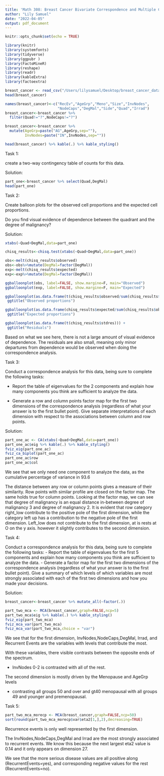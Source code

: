 ```yaml
---
title: 'Math 308: Breast Cancer Bivariate Correspondence and Multiple Correspondence Analysis'
author: "Lily Samuel"
date: "2022-04-05"
output: pdf_document
---
```


```r
knitr::opts_chunk$set(echo = TRUE)
```

```r
library(knitr)
library(systemfonts)
library(tidyverse)
library(ggpubr )
library(FactoMineR)
library(reshape)
library(readr)
library(kableExtra)
library(factoextra)

breast_cancer <- read_csv("/Users/lilysamuel/Desktop/breast_cancer_data.csv")
head(breast_cancer)

names(breast_cancer)<-c("RecEv","AgeGrp","Meno","Size","InvNodes",
                        "NodeCaps","DegMal","Side","Quad","Irrad")
breast_cancer<-breast_cancer %>% 
  filter(Quad!="?",NodeCaps!="?")

breast_cancer<-breast_cancer %>%
  mutate(AgeGrp=paste("AG",AgeGrp,sep=""),
         InvNodes=paste("IN",InvNodes,sep=""))

head(breast_cancer) %>% kable(.) %>% kable_styling()
```

Task 1: 

create a two-way contingency table of counts for this data.

Solution:
```r
part_one<-breast_cancer %>% select(Quad,DegMal)
head(part_one)
```

Task 2:

Create balloon plots for the observed cell proportions and the expected cell proportions.

Do you find visual evidence of dependence between the quadrant and the degree of malignancy? 

Solution:
```r
xtabs(~Quad+DegMal,data=part_one)
```

```r
chisq_results<-chisq.test(xtabs(~Quad+DegMal,data=part_one))

obs<-melt(chisq_results$observed)
obs<-obs%>%mutate(DegMal=factor(DegMal))
exp<-melt(chisq_results$expected)
exp<-exp%>%mutate(DegMal=factor(DegMal))

ggballoonplot(obs, label=FALSE, show.margine=F, main="Observed")
ggballoonplot(exp, label=FALSE, show.margine=F, main="Expected")

ggballoonplot(as.data.frame(t(chisq_results$observed/sum(chisq_results$observed)))) +
 ggtitle("Observed proportions")

ggballoonplot(as.data.frame(chisq_results$expected/sum(chisq_results$observed))) +
 ggtitle("Expected proportions")

ggballoonplot(as.data.frame(t(chisq_results$stdres))) +
 ggtitle("Residuals")
```

Based on what we see here, there is not a large amount of visual evidence of dependence. The residuals are also small, meaning only minor departures from dependence 
would be observed when doing the correspondence analysis.

Task 3:

Conduct a correspondence analysis for this data, being sure to complete the following
tasks:

  - Report the table of eigenvalues for the 2 components and explain how many components you think are sufficient to analyze the data.

  - Generate a row and column points factor map for the first two dimensions of
    the correspondence analysis (regardless of what your answer is to the first bullet point). Give separate interpretations of each dimension with respect         to the associations between column and row points.

Solution:

```r
part_one_ac <- CA(xtabs(~Quad+DegMal,data=part_one))
part_one_ac$eig %>% kable(.) %>% kable_styling()
fviz_eig(part_one_ac)
fviz_ca_biplot(part_one_ac)
part_one_ac$row
part_one_ac$col
```

We see that we only need one component to analyze the data, as the cumulative percentage of variance in 93.6

The distance between any row or column points gives a measure of their similarity. Row points with similar profile are closed on the factor map. The same holds true for column points. Looking at the factor map, we can see that degree of malignancy is an equal distance in-between degree of malignancy 3 and degree of malignancy 2. It is evident that row category right_low contribute to the positive pole of the first dimension, while the category left up has a contribution to the negative pole of the first dimension. Left_low does not contribute to the first dimension, at is rests at O on the y axis. however it slightly contributes to the second dimension.

Task 4:

Conduct a correspondence analysis for this data, being sure to complete the following
tasks:
    - Report the table of eigenvalues for the first 5 components and explain how many components
      you think are sufficient to analyze the data.
    - Generate a factor map for the first two dimensions of the correspondence analysis (regardless of
        what your answer is to the first bullet point). Give a summary of which levels of which variables
        are most strongly associated with each of the first two dimensions and how you made your decisions.

Solution:

```r
breast_cancer<-breast_cancer %>% mutate_all(~factor(.))
```

```r
part_two_mca <- MCA(breast_cancer,graph=FALSE,ncp=5)
part_two_mca$eig %>% kable(.) %>% kable_styling()
fviz_eig(part_two_mca)
fviz_mca_var(part_two_mca)
fviz_mca_var(part_two_mca,choice = "var")
```

We see that for the first dimension, InvNodes,NodeCaps,DegMal, Irrad, and Recurrent Events are the variables with levels that contribute the most.

With these variables, there visible contrasts between the opposite ends of the spectrum. 

  - InvNodes 0-2 is contrasted with all of the rest. 

The second dimension is mostly driven by the Menopause and AgeGrp levels

  - contrasting all groups 50 and over and gt40 menopausal with all groups 49 and younger and premenopausal.

Task 5:

```r
part_two_mca_morecp <- MCA(breast_cancer,graph=FALSE,ncp=50)
sort(round(part_two_mca_morecp$var$eta2[1,],2),decreasing=TRUE)
```

Recurrence events is only well represented by the first dimension.

The InvNodes,NodeCaps,DegMal and Irrad are the most strongly associated to recurrent events. We know this because the next largest eta2 value is 0.14 and it only appears on dimension 27.

We see that the more serious disease values  are all positive along (RecurrentEvents=yes), and corresponding negative values for the rest (RecurrentEvents=no).
